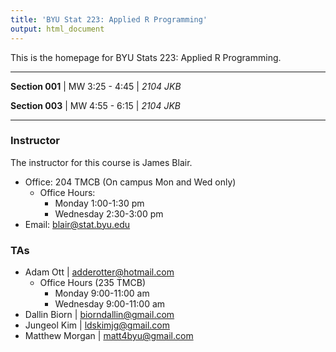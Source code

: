 ```yaml
---
title: 'BYU Stat 223: Applied R Programming'
output: html_document
---
```


This is the homepage for BYU Stats 223: Applied R Programming.

---

**Section 001** | MW 3:25 - 4:45 | *2104 JKB*


**Section 003** | MW 4:55 - 6:15 | *2104 JKB*

---

### Instructor
The instructor for this course is James Blair.

* Office: 204 TMCB (On campus Mon and Wed only)
  * Office Hours:
    * Monday 1:00-1:30 pm
    * Wednesday 2:30-3:00 pm
* Email: [blair@stat.byu.edu](mailto:blair@stat.byu.edu)

### TAs
* Adam Ott | [adderotter@hotmail.com](mailto:adderotter@hotmail.com)
  * Office Hours (235 TMCB)
    - Monday 9:00-11:00 am
    - Wednesday 9:00-11:00 am
    
* Dallin Biorn | [biorndallin@gmail.com](mailto:biorndallin@gmail.com)
* Jungeol Kim | [ldskimjg@gmail.com](mailto:ldskimjg@gmail.com)
* Matthew Morgan | [matt4byu@gmail.com](mailto:matt4byu@gmail.com)